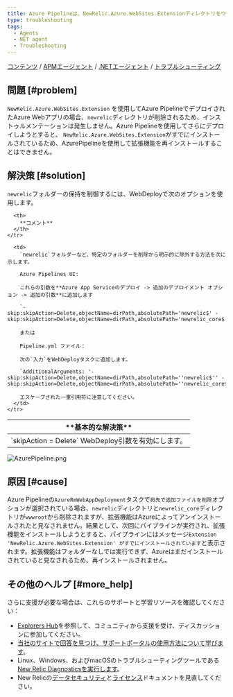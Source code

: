 ```yaml
---
title: Azure Pipelineは、NewRelic.Azure.WebSites.Extensionディレクトリをワイプします
type: troubleshooting
tags:
  - Agents
  - NET agent
  - Troubleshooting
---
```


[コンテンツ](/docs) / [APMエージェント](/docs/agents) / [.NETエージェント](/docs/agents/net-agent) / [トラブルシューティング](/docs/agents/net-agent/troubleshooting)

## 問題 [#problem]

`NewRelic.Azure.WebSites.Extension` を使用してAzure PipelineでデプロイされたAzure Webアプリの場合、`newrelic`ディレクトリが削除されるため、インストゥルメンテーションは発生しません。Azure Pipelineを使用してさらにデプロイしようとすると、 `NewRelic.Azure.WebSites.Extension`がすでにインストールされているため、AzurePipelineを使用して拡張機能を再インストールすることはできません。

## 解決策 [#solution]

`newrelic`フォルダーの保持を制御するには、WebDeployで次のオプションを使用します。

<table>
  <thead>
    <tr>
      <th style={{ width: "200px" }}>
        **基本的な解決策**
      </th>

      <th>
        **コメント**
      </th>
    </tr>
  </thead>

  <tbody>
    <tr>
      <td>
        `skipAction = Delete` WebDeploy引数を有効にします。
      </td>

      <td>
        `newrelic`フォルダーなど、特定のフォルダーを削除から明示的に除外する方法を次に示します。

        Azure Pipelines UI:

        これらの引数を**Azure App Serviceのデプロイ -> 追加のデプロイメント オプション -> 追加の引数**に追加します

        `-skip:skipAction=Delete,objectName=dirPath,absolutePath='newrelic$' -skip:skipAction=Delete,objectName=dirPath,absolutePath='newrelic_core$'`

        または

        Pipeline.yml ファイル：

        次の`入力`をWebDeployタスクに追加します。

        `AdditionalArguments: '-skip:skipAction=Delete,objectName=dirPath,absolutePath=''newrelic$'' -skip:skipAction=Delete,objectName=dirPath,absolutePath=''newrelic_core$'''`

        エスケープされた一重引用符に注意してください。
      </td>
    </tr>
  </tbody>
</table>

![AzurePipeline.png](./images/AzurePipeline.png "AzurePipeline.png")

## 原因 [#cause]

Azure Pipelineの`AzureRmWebAppDeployment`タスクで`宛先で追加ファイルを削除`オプションが選択されている場合、`newrelic`ディレクトリと`newrelic_core`ディレクトリが`wwwroot`から削除されますが、拡張機能はAzureによってアンインストールされたと見なされません。結果として、次回にパイプラインが実行され、拡張機能をインストールしようとすると、パイプラインにはメッセージ`Extension 'NewRelic.Azure.WebSites.Extension' がすでにインストールされています`と表示されます。拡張機能はフォルダーなしでは実行できず、Azureはまだインストールされていると見なされるため、再インストールされません。

## その他のヘルプ [#more_help]

さらに支援が必要な場合は、これらのサポートと学習リソースを確認してください：

* [Explorers Hub](https://discuss.newrelic.com/)を参照して、コミュニティから支援を受け、ディスカッションに参加してください。
* [当社のサイトで回答を見つけ、サポートポータルの使用方法について学びます](/docs/using-new-relic/welcome-new-relic/get-started/find-help-use-support-portal)。
* Linux、Windows、およびmacOSのトラブルシューティングツールである[New Relic Diagnosticsを実行します](/docs/using-new-relic/cross-product-functions/troubleshooting/new-relic-diagnostics)。
* New Relicの[データセキュリティ](/docs/security)と[ライセンス](/docs/licenses)ドキュメントを見直してください。
